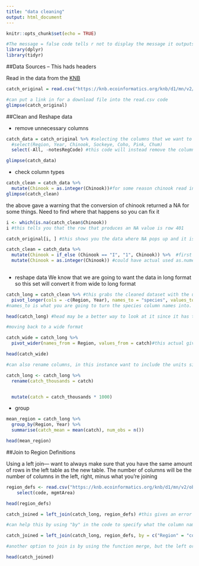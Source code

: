 ```yaml
---
title: "data cleaning"
output: html_document
---
```


```r
knitr::opts_chunk$set(echo = TRUE)
```

```r
#The message = false code tells r not to display the message it outputs in the r markdown doc
library(dplyr)
library(tidyr)
```


##Data Sources -- This hads headers

Read in the data from the [KNB](https://knb.ecoinformatics.org/knb/d1/mn/v2/object/df35b.302.1)

```r
catch_original = read.csv("https://knb.ecoinformatics.org/knb/d1/mn/v2/object/df35b.302.1")

#can put a link in for a download file into the read.csv code
glimpse(catch_original)
```



##Clean and Reshape data


- remove unnecessary columns

```r
catch_data = catch_original %>% #selecting the columns that we want to keep
  #select(Region, Year, Chinook, Sockeye, Coho, Pink, Chum)
  select(-All, -notesRegCode) #this code will instead remove the columns you don't want

glimpse(catch_data)

```

- check column types

```r
catch_clean = catch_data %>% 
  mutate(Chinook = as.integer(Chinook))#for some reason chinook read in as a character so this changes it to a number
glimpse(catch_clean)
```
the above gave a warning that the conversion of chinook returned a NA for some things. Need to find where that happens so you can fix it 

```r
i <- which(is.na(catch_clean$Chinook))
i #this tells you that the row that produces an NA value is row 401

catch_original[i, ] #this shows you the data where NA pops up and it is b/c there is an I in year 1955 instead of a 1
```

```r
catch_clean = catch_data %>% 
  mutate(Chinook = if_else (Chinook == "I", "1", Chinook)) %>%  #first replace the I with the character 1, then need to change the 1 to integer
  mutate(Chinook = as.integer(Chinook)) #could have actual used as.numeric too, but we stuck with the integer to be consistent with the rest of the values. difference is that as.numeric allows for decimals
 

```


- reshape data
We know that we are going to want the data in long format so this set will convert it from wide to long format

```r
catch_long = catch_clean %>% #this grabs the cleaned dataset with the updated variables and removed All column
  pivot_longer(cols = -c(Region, Year), names_to = "species", values_to = "catch" )#first arg is the data which we piped in, second is the columns you want to pivot over. We used the -c code to say that you don't want the region or year to move to different columns in a long format
#names_to is what you are going to turn the species column names into. Values_to is what you are naming the column where the values are inputted

head(catch_long) #head may be a better way to look at it since it has the actual format with the long format, or you could just click on it on the right

```
```r
#moving back to a wide format

catch_wide = catch_long %>% 
  pivot_wider(names_from = Region, values_from = catch)#this actual gives where each species was found and the amount per region

head(catch_wide)
```


```r
#can also rename columns, in this instance want to include the units since it is in thousands

catch_long <- catch_long %>% 
  rename(catch_thousands = catch)


  mutate(catch = catch_thousands * 1000)
```

- group

```r
mean_region = catch_long %>% 
  group_by(Region, Year) %>% 
  summarise(catch_mean = mean(catch), num_obs = n())

head(mean_region)
```


##Join to Region Definitions

Using a left join--- want to always make sure that you have the same amount of rows in the left table as the new table. 
The number of columns will be the number of columns in the left, right, minus what you're joining


```r
region_defs <- read.csv("https://knb.ecoinformatics.org/knb/d1/mn/v2/object/df35b.303.1") %>% 
    select(code, mgmtArea)

head(region_defs)
```

```r
catch_joined = left_join(catch_long, region_defs) #this gives an error because the names for the columns are not the same between the two

#can help this by using "by" in the code to specify what the column name in the left is and how to joins to the right

catch_joined = left_join(catch_long, region_defs, by = c("Region" = "code"))

#another option to join is by using the function merge, but the left or right join is more specific as to how it is joined

head(catch_joined)
```








